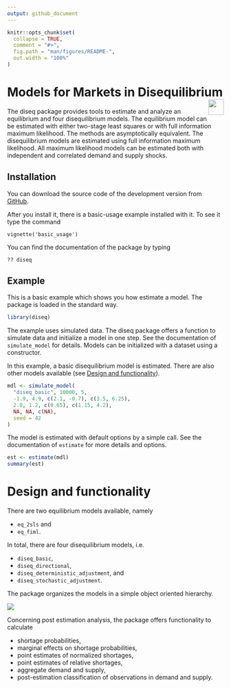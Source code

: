 ```yaml
---
output: github_document
---
```


<!-- README.md is generated from README.Rmd. Please edit that file -->

```r
knitr::opts_chunk$set(
  collapse = TRUE,
  comment = "#>",
  fig.path = "man/figures/README-",
  out.width = "100%"
)
```

# Models for Markets in Disequilibrium  <img src='man/figures/logo.png' align="right" height="36" />

<!-- badges: start -->
<!-- badges: end -->

The diseq package provides tools to estimate and analyze an equilibrium and four disequilibrium models. The equilibrium 
model can be estimated with either two-stage least squares or with full information maximum likelihood. The methods are
asymptotically equivalent. The disequilibrium models are estimated using full information maximum likelihood. All 
maximum likelihood models can be estimated both with independent and correlated demand and supply shocks.

## Installation
<!--
You can install the released version of diseq from [CRAN](https://CRAN.R-project.org) with:

``` r
install.packages("diseq")
```
--> 
You can download the source code of the development version from [GitHub](https://github.com/pi-kappa-devel/diseq).


After you install it, there is a basic-usage example installed with it. To see it type the command
```
vignette('basic_usage')
```

You can find the documentation of the package by typing
```
?? diseq
```

## Example

This is a basic example which shows you how estimate a model. The package is loaded in the standard way.
```r
library(diseq)
```

The example uses simulated data. The diseq package offers a function to simulate data and initialize a model in one
step. See the documentation of `simulate_model` for details. Models can be initialized with a dataset using a 
constructor. 

In this example, a basic disequilibrium model is estimated. There are also other models available (see 
[Design and functionality]).

```r
mdl <- simulate_model(
  "diseq_basic", 10000, 5,
  -1.9, 4.9, c(2.1, -0.7), c(3.5, 6.25),
  2.8, 1.2, c(0.65), c(1.15, 4.2),
  NA, NA, c(NA),
  seed = 42
)

```

The model is estimated with default options by a simple call. See the documentation of `estimate` for more 
details and options.
```r
est <- estimate(mdl)
summary(est)
```

# Design and functionality

There are two equilibrium models available, namely

* `eq_2sls` and
* `eq_fiml`.

In total, there are four disequilibrium models, i.e.

* `diseq_basic`, 
* `diseq_directional`, 
* `diseq_deterministic_adjustment`, and
* `diseq_stochastic_adjustment`.

The package organizes the models in a simple object oriented hierarchy. 

<img src='man/figures/design.png' align="center" />

Concerning post estimation analysis, the package offers functionality to calculate

* shortage probabilities,
* marginal effects on shortage probabilities,
* point estimates of normalized shortages,
* point estimates of relative shortages,
* aggregate demand and supply,
* post-estimation classification of observations in demand and supply.
